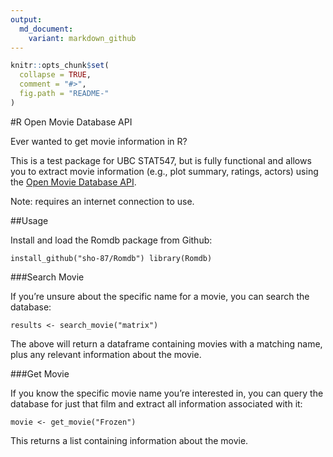 ```yaml
---
output:
  md_document:
    variant: markdown_github
---
```


<!-- README.md is generated from README.Rmd. Please edit that file -->

```r
knitr::opts_chunk$set(
  collapse = TRUE,
  comment = "#>",
  fig.path = "README-"
)
```

#R Open Movie Database API

Ever wanted to get movie information in R?

This is a test package for UBC STAT547, but is fully functional and allows you to extract movie information (e.g., plot summary, ratings, actors) using the [Open Movie Database API](http://www.omdbapi.com).

Note: requires an internet connection to use.


##Usage

Install and load the Romdb package from Github:


`install_github("sho-87/Romdb")
library(Romdb)
`

###Search Movie

If you're unsure about the specific name for a movie, you can search the database:

`
results <- search_movie("matrix")
`

The above will return a dataframe containing movies with a matching name, plus any relevant information about the movie.

###Get Movie

If you know the specific movie name you're interested in, you can query the database for just that film and extract all information associated with it:

`
movie <- get_movie("Frozen")
`

This returns a list containing information about the movie.
